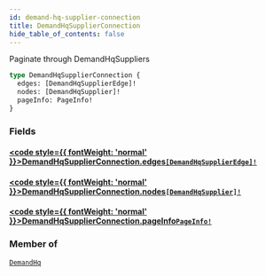 ```yaml
---
id: demand-hq-supplier-connection
title: DemandHqSupplierConnection
hide_table_of_contents: false
---
```








Paginate through DemandHqSuppliers

```graphql
type DemandHqSupplierConnection {
  edges: [DemandHqSupplierEdge]!
  nodes: [DemandHqSupplier]!
  pageInfo: PageInfo!
}
```


### Fields

#### [<code style={{ fontWeight: 'normal' }}>DemandHqSupplierConnection.<b>edges</b></code>](#)<Bullet />[`[DemandHqSupplierEdge]!`](/demand/api/graphql-admin/reference/objects/demand-hq-supplier-edge) <Badge class="secondary" text="non-null"/> <Badge class="secondary" text="object"/>
> 
> 

#### [<code style={{ fontWeight: 'normal' }}>DemandHqSupplierConnection.<b>nodes</b></code>](#)<Bullet />[`[DemandHqSupplier]!`](/demand/api/graphql-admin/reference/objects/demand-hq-supplier) <Badge class="secondary" text="non-null"/> <Badge class="secondary" text="object"/>
> 
> 

#### [<code style={{ fontWeight: 'normal' }}>DemandHqSupplierConnection.<b>pageInfo</b></code>](#)<Bullet />[`PageInfo!`](/demand/api/graphql-admin/reference/objects/page-info) <Badge class="secondary" text="non-null"/> <Badge class="secondary" text="object"/>
> 
> 



### Member of

[`DemandHq`](/demand/api/graphql-admin/reference/objects/demand-hq)  <Badge class="secondary" text="object"/>



